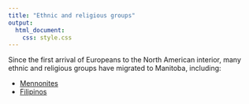 ```yaml
---
title: "Ethnic and religious groups"
output: 
  html_document:
    css: style.css
---
```


Since the first arrival of Europeans to the North American interior, many ethnic and religious groups have migrated to Manitoba, including:

* [Mennonites](https://htmlpreview.github.io/?https://github.com/onosson/LIPP_Atlas/blob/master/mennonite.html)
* [Filipinos](https://htmlpreview.github.io/?https://github.com/onosson/LIPP_Atlas/blob/master/filipino.html)